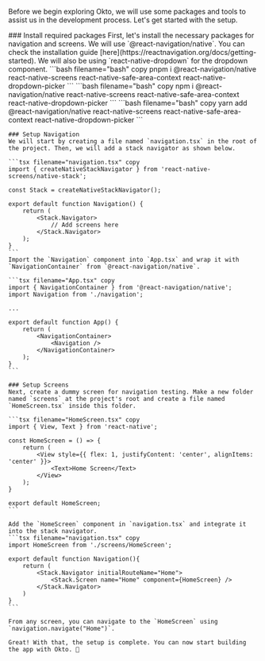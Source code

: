 
Before we begin exploring Okto, we will use some packages and tools to assist us in the development process. Let's get started with the setup.

<Steps>
    ### Install required packages
    First, let's install the necessary packages for navigation and screens. We will use `@react-navigation/native`. You can check the installation guide [here](https://reactnavigation.org/docs/getting-started). We will also be using `react-native-dropdown` for the dropdown component.
    <Tabs items={['pnpm', 'npm', 'yarn']}>
        <Tabs.Tab>
            ```bash filename="bash" copy
            pnpm i @react-navigation/native react-native-screens react-native-safe-area-context react-native-dropdown-picker
            ```
        </Tabs.Tab>
        <Tabs.Tab>
            ```bash filename="bash" copy
            npm i @react-navigation/native react-native-screens react-native-safe-area-context react-native-dropdown-picker
            ```
        </Tabs.Tab>
        <Tabs.Tab>
            ```bash filename="bash" copy
            yarn add @react-navigation/native react-native-screens react-native-safe-area-context react-native-dropdown-picker
            ```
        </Tabs.Tab>
    </Tabs>

    ### Setup Navigation
    We will start by creating a file named `navigation.tsx` in the root of the project. Then, we will add a stack navigator as shown below.

    ```tsx filename="navigation.tsx" copy
    import { createNativeStackNavigator } from 'react-native-screens/native-stack';

    const Stack = createNativeStackNavigator();

    export default function Navigation() {
        return (
            <Stack.Navigator>
                // Add screens here
            </Stack.Navigator>
        );
    }
    ```
    Import the `Navigation` component into `App.tsx` and wrap it with `NavigationContainer` from `@react-navigation/native`.

    ```tsx filename="App.tsx" copy
    import { NavigationContainer } from '@react-navigation/native';
    import Navigation from './navigation';

    ...

    export default function App() {
        return (
            <NavigationContainer>
                <Navigation />
            </NavigationContainer>
        );
    }
    ```

    ### Setup Screens
    Next, create a dummy screen for navigation testing. Make a new folder named `screens` at the project's root and create a file named `HomeScreen.tsx` inside this folder.
    
    ```tsx filename="HomeScreen.tsx" copy
    import { View, Text } from 'react-native';

    const HomeScreen = () => {
        return (
            <View style={{ flex: 1, justifyContent: 'center', alignItems: 'center' }}>
                <Text>Home Screen</Text>
            </View>
        );
    }

    export default HomeScreen;
    ```

    Add the `HomeScreen` component in `navigation.tsx` and integrate it into the stack navigator.
    ```tsx filename="navigation.tsx" copy
    import HomeScreen from './screens/HomeScreen';

    export default function Navigation(){
        return (
            <Stack.Navigator initialRouteName="Home">
                <Stack.Screen name="Home" component={HomeScreen} />
            </Stack.Navigator>
        )
    }
    ```

    From any screen, you can navigate to the `HomeScreen` using `navigation.navigate("Home")`.

    Great! With that, the setup is complete. You can now start building the app with Okto. 🚀
</Steps>